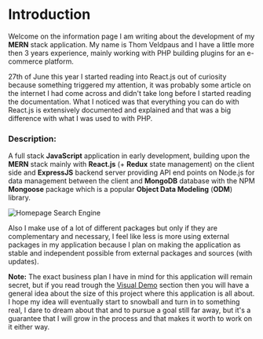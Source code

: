 
# Introduction

Welcome on the information page I am writing about the development of my **MERN** stack application. My name is Thom Veldpaus and I have a little more then 3 years experience, mainly working with PHP building plugins for an e-commerce platform. 

27th of June this year I started reading into React.js out of curiosity because something triggered my attention, it was probably some article on the internet I had come across and didn't take long before I started reading the documentation. What I noticed was that everything you can do with React.js is extensively documented and explained and that was a big difference with what I was used to with PHP.







### Description:

A full stack **JavaScript** application in early development, building upon the **MERN** stack mainly with **React.js** (+ **Redux** state management) on the client side and **ExpressJS** backend server providing API end points on Node.js for data management between the client and **MongoDB** database with the NPM **Mongoose** package which is a popular **Object Data Modeling** (**ODM**) library.

![Homepage Search Engine](https://github.com/ThomPoppins/MERN_STACK_PROJ./blob/main/screenshots/001.png?raw=true)

Also I make use of a lot of different packages but only if they are complementary and necessary, I feel like less is more using external packages in my application because I plan on making the application as stable and independent possible from external packages and sources (with updates).

**Note:** The exact business plan I have in mind for this application will remain secret, but if you read trough the [Visual Demo](#visual-demo) section then you will have a general idea about the size of this project where this application is all about. I hope my idea will eventually start to snowball and turn in to something real, I dare to dream about that and to pursue a goal still far away, but it's a guarantee that I will grow in the process and that makes it worth to work on it either way.

